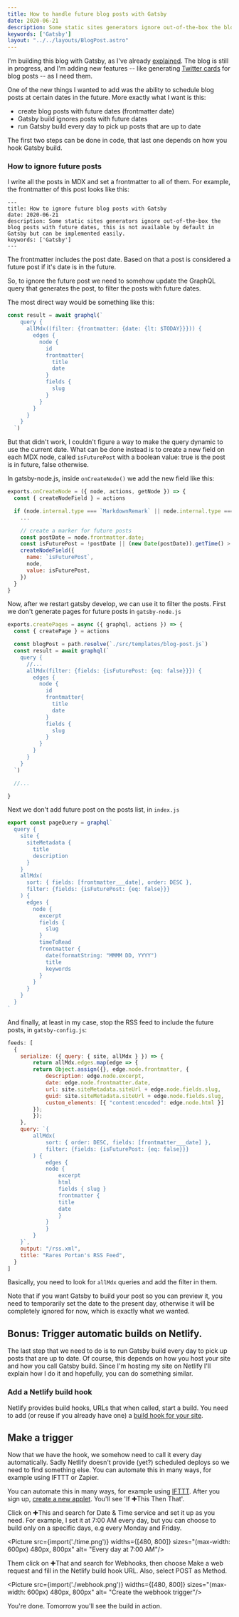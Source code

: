 ```yaml
---
title: How to handle future blog posts with Gatsby
date: 2020-06-21
description: Some static sites generators ignore out-of-the-box the blog posts with future dates, this is available by default in Gatsby but can be implemented easily
keywords: ['Gatsby']
layout: "../../layouts/BlogPost.astro"
---
```

I'm building this blog with Gatsby, as I've already [explained](/how-i-made-this-site-with-gatsby-convertkit-and-netlify/).
The blog is still in progress, and I'm adding new features -- like generating [Twitter cards](/how-to-automate-twitter-card-images-for-your-blog/) for blog posts -- as I need them.

One of the new things I wanted to add was the ability to schedule blog posts at certain dates in the future.
More exactly what I want is this:
* create blog posts with future dates (frontmatter date)
* Gatsby build ignores posts with future dates
* run Gatsby build every day to pick up posts that are up to date

The first two steps can be done in code, that last one depends on how you hook Gatsby build. 


### How to ignore future posts
I write all the posts in MDX and set a frontmatter to all of them. For example, the frontmatter of this post looks like this:
```
---
title: How to ignore future blog posts with Gatsby
date: 2020-06-21
description: Some static sites generators ignore out-of-the-box the blog posts with future dates, this is not available by default in Gatsby but can be implemented easily.
keywords: ['Gatsby']
---
```
The frontmatter includes the post date. Based on that a post is considered a future post
if it's date is in the future.

So, to ignore the future post we need to somehow update the GraphQL query that generates the post,
to filter the posts with future dates.

The most direct way would be something like this:
```js
const result = await graphql(`
    query {
      allMdx((filter: {frontmatter: {date: {lt: $TODAY}}})) {
        edges {
          node {
            id
            frontmatter{
              title
              date
            }
            fields {
              slug
            }
          }
        }
      }
    }
  `)
```
But that didn't work, I couldn't figure a way to make the query dynamic to use the current date.
What can be done instead is to create a new field on each MDX node, called `isFuturePost` with a boolean value:
true is the post is in future, false otherwise.

In gatsby-node.js, inside `onCreateNode()` we add the new field like this: 
```js
exports.onCreateNode = ({ node, actions, getNode }) => {
  const { createNodeField } = actions

  if (node.internal.type === `MarkdownRemark` || node.internal.type === `Mdx`) {
    ...

    // create a marker for future posts  
    const postDate = node.frontmatter.date; 
    const isFuturePost = !postDate || (new Date(postDate)).getTime() > Date.now() 
    createNodeField({  
      name: `isFuturePost`, 
      node,  
      value: isFuturePost, 
    }) 
  }
}
```
Now, after we restart gatsby develop, we can use it to filter the posts.
First we don't generate pages for future posts in `gatsby-node.js`
```js
exports.createPages = async ({ graphql, actions }) => {
  const { createPage } = actions

  const blogPost = path.resolve(`./src/templates/blog-post.js`)
  const result = await graphql(`
    query {
      //...
      allMdx(filter: {fields: {isFuturePost: {eq: false}}}) { 
        edges {
          node {
            id
            frontmatter{
              title
              date
            }
            fields {
              slug
            }
          }
        }
      }
    }
  `)

  //...

}  
```

Next we don't add future post on the posts list, in `index.js`
```js
export const pageQuery = graphql`
  query {
    site {
      siteMetadata {
        title
        description
      }
    }
    allMdx(
      sort: { fields: [frontmatter___date], order: DESC },
      filter: {fields: {isFuturePost: {eq: false}}}   
    ) {
      edges {
        node {
          excerpt
          fields {
            slug           
          }
          timeToRead
          frontmatter {
            date(formatString: "MMMM DD, YYYY")
            title
            keywords
          }
        }
      }
    }
  }
`
```
And finally, at least in my case, stop the RSS feed to include the future posts, 
in `gatsby-config.js`:
```js
feeds: [
  {
    serialize: ({ query: { site, allMdx } }) => {
        return allMdx.edges.map(edge => {
        return Object.assign({}, edge.node.frontmatter, {
            description: edge.node.excerpt,
            date: edge.node.frontmatter.date,
            url: site.siteMetadata.siteUrl + edge.node.fields.slug,
            guid: site.siteMetadata.siteUrl + edge.node.fields.slug,
            custom_elements: [{ "content:encoded": edge.node.html }]
        });
        });
    },
    query: `{
        allMdx(
            sort: { order: DESC, fields: [frontmatter___date] },
            filter: {fields: {isFuturePost: {eq: false}}}  
        ) {
            edges {
            node {
                excerpt
                html
                fields { slug }
                frontmatter {
                title
                date
                }
            }
            }
        }
    }`,
    output: "/rss.xml",
    title: "Rares Portan's RSS Feed",
  }
]

```
Basically, you need to look for `allMdx` queries and add the filter in them.

Note that if you want Gatsby to build your post so you can preview it, you need to temporarily
set the date to the present day, otherwise it will be completely ignored for now, which is exactly what
we wanted.


## Bonus: Trigger automatic builds on Netlify.
The last step that we need to do is to run Gatsby build every day to pick up posts that are up to date.
Of course, this depends on how you host your site and how you call Gatsby build. 
Since I'm hosting my site on Netlify I'll explain how I do it and hopefully, you can do something similar.

### Add a Netlify build hook
Netlify provides build hooks, URLs that when called, start a build.
You need to add (or reuse if you already have one) a [build hook for your site](https://docs.netlify.com/configure-builds/build-hooks/#parameters).

## Make a trigger
Now that we have the hook, we somehow need to call it every day automatically.
Sadly Netlify doesn't provide (yet?) scheduled deploys so we need to find something else.
You can automate this in many ways, for example using IFTTT or Zapier.

You can automate this in many ways, for example using [IFTTT](https://ifttt.com/).
After you sign up, [create a new applet](https://ifttt.com/create).
You'll see 'If ✚This Then That'.

Click on ✚This and search for Date & Time service and set it up as you need.
For example, I set it at 7:00 AM every day, but you can choose to build only on a specific days, e.g every Monday and Friday.


<Picture src={import('./time.png')}
        widths={[480, 800]} 
        sizes="(max-width: 600px) 480px, 800px" 
        alt= "Every day at 7:00 AM"/>


Them click on ✚That and search for Webhooks, then choose Make a web request and fill in 
the Netlify build hook URL. Also, select POST as Method.

<Picture src={import('./webhook.png')}
        widths={[480, 800]} 
        sizes="(max-width: 600px) 480px, 800px" 
        alt= "Create the webhook trigger"/>


You're done. Tomorrow you'll see the build in action.





